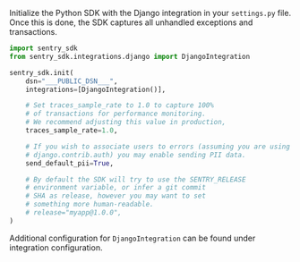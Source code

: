 Initialize the Python SDK with the Django integration in your `settings.py` file. Once this is done, the SDK captures all unhandled exceptions and transactions.

```python {filename:settings.py}
import sentry_sdk
from sentry_sdk.integrations.django import DjangoIntegration

sentry_sdk.init(
    dsn="___PUBLIC_DSN___",
    integrations=[DjangoIntegration()],

    # Set traces_sample_rate to 1.0 to capture 100%
    # of transactions for performance monitoring.
    # We recommend adjusting this value in production,
    traces_sample_rate=1.0,

    # If you wish to associate users to errors (assuming you are using
    # django.contrib.auth) you may enable sending PII data.
    send_default_pii=True,

    # By default the SDK will try to use the SENTRY_RELEASE
    # environment variable, or infer a git commit
    # SHA as release, however you may want to set
    # something more human-readable.
    # release="myapp@1.0.0",
)
```

<Note>

Additional configuration for `DjangoIntegration` can be found under <PlatformLink to="/configuration/integrations/django/">integration configuration</PlatformLink>.

</Note>
